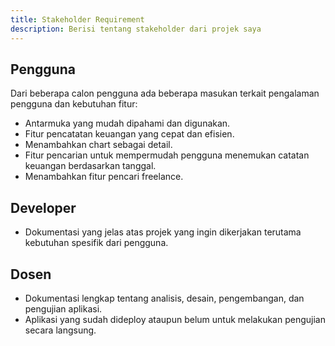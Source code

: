 ```yaml
---
title: Stakeholder Requirement
description: Berisi tentang stakeholder dari projek saya
---
```


## Pengguna

Dari beberapa calon pengguna ada beberapa masukan terkait pengalaman pengguna dan kebutuhan fitur:

- Antarmuka yang mudah dipahami dan digunakan.
- Fitur pencatatan keuangan yang cepat dan efisien.
- Menambahkan chart sebagai detail.
- Fitur pencarian untuk mempermudah pengguna menemukan catatan keuangan berdasarkan tanggal.
- Menambahkan fitur pencari freelance.


## Developer

- Dokumentasi yang jelas atas projek yang ingin dikerjakan terutama kebutuhan spesifik dari pengguna.


## Dosen    

- Dokumentasi lengkap tentang analisis, desain, pengembangan, dan pengujian aplikasi.
- Aplikasi yang sudah dideploy ataupun belum untuk melakukan pengujian secara langsung.
